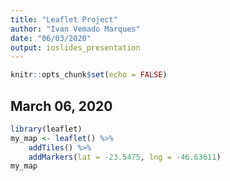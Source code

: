 ---
title: "Leaflet Project"
author: "Ivan Vemado Marques"
date: "06/03/2020"
output: ioslides_presentation
---

```{r setup, include=FALSE}
knitr::opts_chunk$set(echo = FALSE)
```

## March 06, 2020

```{r, echo=FALSE}
library(leaflet)
my_map <- leaflet() %>%
    addTiles() %>%
    addMarkers(lat = -23.5475, lng = -46.63611)
my_map
```

